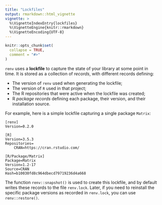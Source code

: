 ```yaml
---
title: "Lockfiles"
output: rmarkdown::html_vignette
vignette: >
  %\VignetteIndexEntry{lockfiles}
  %\VignetteEngine{knitr::rmarkdown}
  %\VignetteEncoding{UTF-8}
---
```


```r
knitr::opts_chunk$set(
  collapse = TRUE,
  comment = "#>"
)
```

`renv` uses a **lockfile** to capture the state of your \R library at some point in time.
It is stored as a collection of *records*, with different records defining:

- The version of `renv` used when generating the lockfile;
- The version of `R` used in that project;
- The R repositories that were active when the lockfile was created;
- R *package records* defining each package, their version, and their installation source.

For example, here is a simple lockfile capturing a single package `Matrix`:

```
[renv]
Version=0.2.0

[R]
Version=3.5.3
Repositories=
	CRAN=https://cran.rstudio.com/

[R/Package/Matrix]
Package=Matrix
Version=1.2-17
Source=CRAN
Hash=b10030fd8c964dbecd79719236d4a668
```

The function `renv::snapshot()` is used to create this lockfile, and by default writes
these records to the file `renv.lock`. Later, if you need to reinstall the specific
package versions as recorded in `renv.lock`, you can use `renv::restore()`.
